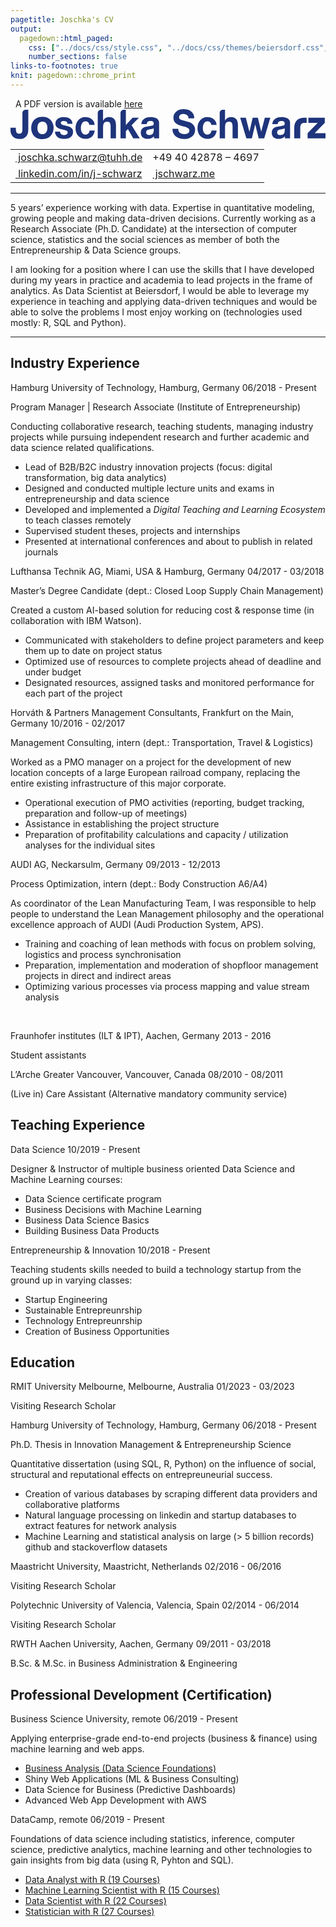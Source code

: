 ```yaml
---
pagetitle: Joschka's CV
output:
  pagedown::html_paged:
    css: ["../docs/css/style.css", "../docs/css/themes/beiersdorf.css", "https://use.fontawesome.com/releases/v6.1.1/css/all.css"]
    number_sections: false
links-to-footnotes: true
knit: pagedown::chrome_print
---
```


<!-- disable phone number linking in Mobile Safari? -->
<meta name="format-detection" content="telephone=no">

<!-- Load CSS & Fonts -->
<!-- see lhi.css -->

<!-- CONTENT -->
<div class="pdf-link"><i class="fas fa-file-pdf fa-fw"></i>&nbsp; A PDF version is available <a href="https://github.com/jwarz/cv/raw/main/pdf/beiersdorf.pdf" download="classic.pdf">here</a></div>
<div class="cv-page-wrapper">
<div class="cv-head-wrapper">
<div class="cv-head-left">
<div class="svg-container-outer">
<svg xmlns="http://www.w3.org/2000/svg" viewBox="0 0 1397 133.1">
<style type="text/css">
.st0{fill:#1E347B;}
</style>
<g>
<path class="st0" d="M77.8,103.2c-0.8,5-2.6,9.6-5.3,13.9c-2.8,4.3-6.8,7.9-12,10.8c-5.2,2.9-12.3,4.3-21.2,4.3c-5,0-9.8-0.7-14.5-2.2c-4.7-1.5-8.8-3.8-12.5-6.9c-3.7-3.1-6.6-7.1-8.8-12C1.1,106.2,0,100.3,0,93.3v-11h23.7V88c0,3.1,0.2,5.9,0.7,8.5c0.4,2.6,1.2,4.8,2.3,6.6c1.1,1.8,2.6,3.3,4.6,4.3c1.9,1.1,4.5,1.6,7.6,1.6c3.4,0,6.1-0.6,8-1.9c1.9-1.3,3.3-3,4.1-5c0.8-2.1,1.3-4.3,1.5-6.7c0.2-2.4,0.3-4.8,0.3-7V17.2C52.7,9.4,59.1,3,66.9,3h12v86.6C78.9,93.7,78.5,98.3,77.8,103.2z"/>
<path class="st0" d="M221.3,106.7c1.1,1.9,2.4,3.5,4.1,4.8c1.7,1.2,3.6,2.2,5.8,2.7c2.2,0.6,4.4,0.9,6.8,0.9c1.7,0,3.4-0.2,5.3-0.6c1.8-0.4,3.5-1.1,5-1.9c1.5-0.9,2.8-2.1,3.8-3.5c1-1.5,1.5-3.3,1.5-5.6c0-3.8-2.4-6.6-7.1-8.5c-4.7-1.9-11.3-3.8-19.8-5.7c-3.4-0.8-6.8-1.8-10.1-2.9c-3.3-1.1-6.2-2.6-8.8-4.4c-2.6-1.8-4.6-4.1-6.2-6.9c-1.6-2.8-2.3-6.2-2.3-10.2c0-5.9,1.1-10.7,3.3-14.5c2.2-3.8,5-6.8,8.6-8.9c3.6-2.2,7.6-3.7,12-4.6c4.4-0.9,9-1.3,13.7-1.3c4.7,0,9.2,0.5,13.6,1.4c4.4,0.9,8.3,2.5,11.8,4.8c3.4,2.2,6.3,5.2,8.6,8.9c2.3,3.7,3.6,8.4,4.1,14.1h-22.5c-0.3-4.8-2.1-8.1-5.2-9.8c-3.1-1.7-6.8-2.6-11-2.6c-1.3,0-2.8,0.1-4.3,0.3c-1.6,0.2-3,0.6-4.3,1.2c-1.3,0.6-2.4,1.4-3.3,2.6c-0.9,1.1-1.3,2.6-1.3,4.5c0,2.2,0.8,4.1,2.3,5.5c1.6,1.4,3.6,2.6,6.1,3.5c2.5,0.9,5.4,1.7,8.6,2.4c3.2,0.7,6.5,1.5,9.8,2.3c3.4,0.8,6.8,1.8,10.1,3c3.3,1.2,6.2,2.7,8.8,4.7c2.6,1.9,4.6,4.4,6.2,7.3c1.6,2.9,2.3,6.5,2.3,10.7c0,6-1.1,11.1-3.4,15.1c-2.3,4.1-5.3,7.3-8.9,9.8c-3.7,2.5-7.9,4.2-12.6,5.2c-4.7,1-9.5,1.5-14.4,1.5c-5,0-9.9-0.5-14.7-1.6c-4.8-1.1-9-2.8-12.8-5.3c-3.7-2.5-6.8-5.8-9.2-9.8c-2.4-4.1-3.7-9.2-3.9-15.3h22.5C219.7,102.4,220.3,104.7,221.3,106.7z"/>
<path class="st0" d="M332.2,54.4c-3.8,0-7,0.9-9.5,2.7c-2.6,1.8-4.6,4.2-6.3,7.1c-1.6,2.9-2.8,6.1-3.4,9.6c-0.7,3.5-1,6.9-1,10.4c0,3.3,0.3,6.7,1,10.1c0.7,3.4,1.8,6.5,3.3,9.3c1.5,2.8,3.5,5,6.1,6.8c2.6,1.8,5.7,2.7,9.3,2.7c5.7,0,10-1.7,13.1-5c3.1-3.4,5-7.9,5.8-13.5h22.9c-1.6,12.2-6,21.4-13.3,27.8c-7.3,6.4-16.7,9.6-28.2,9.6c-6.5,0-12.4-1.2-17.8-3.5c-5.4-2.3-10-5.5-13.8-9.7c-3.8-4.1-6.7-9.1-8.8-14.8c-2.1-5.7-3.2-12-3.2-18.9c0-7.1,1-13.7,2.9-19.7c1.9-6.1,4.8-11.3,8.6-15.8c3.8-4.4,8.4-7.9,13.8-10.4c5.4-2.5,11.7-3.7,18.7-3.7c5.1,0,10,0.7,14.8,2.1c4.7,1.4,9,3.6,12.7,6.5c3.7,2.9,6.8,6.5,9.1,10.8c2.3,4.3,3.7,9.4,4,15.3h-23.2C348.2,59.6,342.3,54.4,332.2,54.4z"/>
<path class="st0" d="M410.4,3v23.8v23.8h0.3h0.3c1.5-2.7,3.2-5,5.1-6.9c1.9-1.9,4-3.5,6.4-4.7c2.3-1.2,4.6-2.1,6.9-2.7c2.3-0.6,4.5-0.9,6.8-0.9c3.2,0,6.1,0.2,8.7,0.7c2.6,0.5,4.9,1.1,6.9,2.1c2,0.9,3.8,2,5.4,3.3s3,2.7,4.2,4.3c1.2,1.6,2.2,3.4,3,5.4c0.8,2,1.5,4.1,1.9,6.5c0.5,2.3,0.8,4.8,1.1,7.4c0.2,2.6,0.4,5.3,0.4,8.1v28.2v28.2h-11.8H444v-25.9V77.7c0-3.8-0.3-7.1-0.8-9.9c-0.6-2.8-1.4-5.2-2.5-7c-1.1-1.9-2.7-3.3-4.6-4.2c-2-0.9-4.4-1.4-7.2-1.4c-3.2,0-6,0.5-8.3,1.5c-2.3,1-4.2,2.5-5.7,4.6c-1.4,2-2.5,4.7-3.3,8.1c-0.7,3.4-1.1,7.4-1.1,12v24v24h-11.8h-11.8V17.2c0-7.8,6.3-14.2,14.2-14.2H410.4z"/>
<path class="st0" d="M511.6,3v67.8l29.9-32.9h28l-32.5,33.6l36.2,57.9h-28.7l-23.7-40.9l-9.2,9.4v31.5h-23.7V17.2C487.9,9.4,494.2,3,502,3H511.6z"/>
<path class="st0" d="M580.5,66.1c0.3-5.9,1.7-10.8,4.2-14.7c2.4-3.9,5.6-7,9.3-9.4c3.8-2.4,8-4,12.8-5c4.7-1,9.5-1.5,14.3-1.5c4.3,0,8.7,0.3,13.2,1c4.4,0.6,8.5,1.9,12.2,3.8c3.7,1.9,6.7,4.5,9,7.9c2.3,3.4,3.5,7.8,3.5,13.4v68h-22.7c0,0,0-3.7,0-8.9c-3.8,4.1-8.2,7-13.3,8.7c-5.1,1.7-10.3,2.5-15.7,2.5c-4.1,0-8-0.5-11.5-1.6c-3.6-1.1-6.7-2.7-9.3-5c-2.7-2.2-4.8-5.1-6.3-8.5c-1.5-3.4-2.3-7.5-2.3-12.2c0-5.2,0.9-9.5,2.6-12.8c1.7-3.4,3.9-6,6.7-8.1c2.7-2,5.8-3.5,9.3-4.5c3.5-1,7-1.8,10.6-2.4c3.6-0.6,7.1-1.1,10.5-1.4c3.4-0.4,6.5-0.9,9.2-1.6c2.7-0.7,4.8-1.7,6.3-3.1c1.6-1.4,2.3-3.3,2.2-5.9c0-2.7-0.4-4.9-1.3-6.5c-0.8-1.6-1.9-2.8-3.3-3.7c-1.4-0.9-3-1.5-4.8-1.8c-1.8-0.3-3.8-0.4-5.9-0.4c-4.7,0-8.3,1.1-11,3.2s-4.2,5.7-4.7,10.6H580.5z M635.2,84.6c-1,0.9-2.3,1.7-3.8,2.2c-1.5,0.5-3.1,1-4.8,1.3c-1.7,0.4-3.5,0.7-5.4,0.9c-1.9,0.2-3.8,0.5-5.7,0.9c-1.8,0.4-3.5,0.8-5.3,1.4c-1.7,0.6-3.2,1.4-4.5,2.4c-1.3,1-2.3,2.3-3.1,3.8c-0.8,1.5-1.2,3.5-1.2,5.8c0,2.2,0.4,4.1,1.2,5.7c0.8,1.5,1.8,2.7,3.2,3.6c1.3,0.9,2.9,1.5,4.7,1.9c1.8,0.4,3.6,0.5,5.5,0.5c4.7,0,8.3-0.8,10.8-2.5c2.6-1.7,4.4-3.6,5.7-5.9c1.2-2.3,2-4.6,2.3-7c0.3-2.4,0.4-4.2,0.4-5.7V84.6z"/>
<path class="st0" d="M746.1,98.3c1.4,3,3.4,5.3,5.8,7.2c2.4,1.8,5.2,3.2,8.4,4.1c3.2,0.9,6.6,1.3,10,1.3c2.3,0,4.8-0.2,7.5-0.6c2.7-0.4,5.2-1.2,7.5-2.4c2.3-1.2,4.3-2.8,5.8-4.9c1.6-2.1,2.3-4.7,2.3-7.9c0-3.4-1-6.2-3.1-8.3c-2.1-2.1-4.8-3.9-8.1-5.3c-3.3-1.4-7.1-2.7-11.3-3.7c-4.2-1.1-8.5-2.2-12.8-3.5c-4.4-1.2-8.8-2.6-13-4.3c-4.2-1.7-8-3.9-11.3-6.6c-3.3-2.7-6-6.1-8.1-10.2c-2.1-4.1-3.1-9-3.1-14.8c0-6.5,1.3-12.1,3.9-16.9c2.6-4.8,6-8.8,10.3-12c4.2-3.2,9-5.5,14.3-7.1c5.3-1.5,10.7-2.3,16-2.3c6.2,0,12.2,0.7,17.9,2.2c5.7,1.5,10.8,3.9,15.3,7.2c4.4,3.3,8,7.5,10.6,12.7c2.6,5.1,3.9,11.4,3.9,18.7h-25.4c-0.2-3.8-1-6.9-2.3-9.4c-1.3-2.5-3-4.4-5.1-5.8c-2.1-1.4-4.5-2.4-7.3-3c-2.7-0.6-5.7-0.9-8.9-0.9c-2.1,0-4.2,0.2-6.3,0.7c-2.1,0.5-4,1.3-5.8,2.5c-1.7,1.2-3.1,2.7-4.3,4.4c-1.1,1.8-1.7,4-1.7,6.7c0,2.5,0.4,4.5,1.3,6c0.9,1.5,2.6,3,5.3,4.2c2.6,1.3,6.2,2.6,10.8,3.9c4.6,1.3,10.7,3,18.1,5c2.2,0.5,5.3,1.3,9.3,2.6c3.9,1.2,7.9,3.2,11.8,5.9c3.9,2.7,7.3,6.3,10.1,10.9c2.8,4.5,4.3,10.4,4.3,17.4c0,5.8-1.1,11.2-3.2,16.1c-2.1,5-5.3,9.2-9.4,12.8c-4.2,3.6-9.3,6.4-15.5,8.4c-6.2,2-13.3,3-21.4,3c-6.6,0-12.9-0.9-19.1-2.6c-6.2-1.7-11.6-4.4-16.4-8.1c-4.7-3.7-8.5-8.3-11.3-14c-2.8-5.7-4.1-12.4-4-20.2H744C744,91.7,744.7,95.3,746.1,98.3z"/>
<path class="st0" d="M873.1,54.4c-3.8,0-7,0.9-9.5,2.7c-2.6,1.8-4.6,4.2-6.3,7.1c-1.6,2.9-2.8,6.1-3.4,9.6c-0.7,3.5-1,6.9-1,10.4c0,3.3,0.3,6.7,1,10.1c0.7,3.4,1.8,6.5,3.3,9.3c1.5,2.8,3.5,5,6.1,6.8c2.6,1.8,5.7,2.7,9.3,2.7c5.7,0,10-1.7,13.1-5c3.1-3.4,5-7.9,5.8-13.5h22.9c-1.6,12.2-6,21.4-13.3,27.8c-7.3,6.4-16.7,9.6-28.2,9.6c-6.5,0-12.4-1.2-17.8-3.5c-5.4-2.3-10-5.5-13.8-9.7c-3.8-4.1-6.7-9.1-8.8-14.8c-2.1-5.7-3.2-12-3.2-18.9c0-7.1,1-13.7,2.9-19.7c1.9-6.1,4.8-11.3,8.6-15.8c3.8-4.4,8.4-7.9,13.8-10.4c5.4-2.5,11.7-3.7,18.7-3.7c5.1,0,10,0.7,14.8,2.1c4.7,1.4,9,3.6,12.7,6.5c3.7,2.9,6.8,6.5,9.1,10.8c2.3,4.3,3.7,9.4,4,15.3h-23.2C889.1,59.6,883.2,54.4,873.1,54.4z"/>
<path class="st0" d="M951.4,3v47.6h0.5c3-5.3,6.8-9.2,11.5-11.6c4.7-2.4,9.2-3.6,13.7-3.6c6.3,0,11.5,0.9,15.6,2.7c4.1,1.8,7.3,4.4,9.6,7.6c2.3,3.2,4,7.2,4.9,11.9c0.9,4.7,1.4,9.8,1.4,15.5v56.3h-23.7V77.7c0-7.6-1.1-13.2-3.3-16.9c-2.2-3.7-6.2-5.6-11.8-5.6c-6.5,0-11.1,2-14,6.1c-2.9,4.1-4.3,10.8-4.3,20.1v48h-23.7V17.2C927.7,9.4,934,3,941.8,3H951.4z"/>
<path class="st0" d="M1100.9,129.4L1085.5,68h-0.3l-14.7,61.4H1046l-27.4-91.6h25l15.9,62.2h0.3l14.3-62.2h23l14.7,62h0.3l15.9-62h24.4l-27.2,91.6H1100.9z"/>
<path class="st0" d="M1362.6,60.9h-41.5v-23h72.7v23l-44.9,45.6h48.1v23h-79.3v-23L1362.6,60.9z"/>
<path id="path210_1_" class="st0" d="M119.2,83.7L119.2,83.7c0,21.1,11.9,27.6,22.2,27.6c1.6,0,6-0.3,10-2.2c6.3-3.4,12.2-10.9,12.2-26.4c0-1.6,0-7.5-1.9-12.7c-1.6-5-6.3-14.6-20.4-14.6C131.1,55.8,119.2,61.7,119.2,83.7L119.2,83.7z M174.6,44.9L174.6,44.9c11.3,9.3,16.6,24.2,16.6,38.2c0,20.8-11.6,40.7-31.9,47.5c-3.8,1.2-9.4,2.5-18.1,2.5c-3.5,0-11.3,0-20.1-3.1c-19.4-7.4-29.4-26.1-29.4-46.2c0-18,7.8-29.5,12.5-35.1c6-5.9,17.5-14.6,37.9-14.6C147.4,34.4,162.1,34.7,174.6,44.9L174.6,44.9z"/>
<path class="st0" d="M1161.4,66.1c0.3-5.9,1.7-10.8,4.2-14.7c2.4-3.9,5.6-7,9.3-9.4c3.8-2.4,8-4,12.8-5c4.7-1,9.5-1.5,14.3-1.5c4.3,0,8.7,0.3,13.2,1c4.4,0.6,8.5,1.9,12.2,3.8c3.7,1.9,6.7,4.5,9,7.9c2.3,3.4,3.5,7.8,3.5,13.4v68h-22.7c0,0,0-3.7,0-8.9c-3.8,4.1-8.2,7-13.3,8.7c-5.1,1.7-10.3,2.5-15.7,2.5c-4.1,0-8-0.5-11.5-1.6c-3.6-1.1-6.7-2.7-9.3-5c-2.7-2.2-4.8-5.1-6.3-8.5c-1.5-3.4-2.3-7.5-2.3-12.2c0-5.2,0.9-9.5,2.6-12.8c1.7-3.4,3.9-6,6.7-8.1c2.7-2,5.8-3.5,9.3-4.5c3.5-1,7-1.8,10.6-2.4c3.6-0.6,7.1-1.1,10.5-1.4c3.4-0.4,6.5-0.9,9.2-1.6c2.7-0.7,4.8-1.7,6.3-3.1c1.6-1.4,2.3-3.3,2.2-5.9c0-2.7-0.4-4.9-1.3-6.5c-0.8-1.6-1.9-2.8-3.3-3.7c-1.4-0.9-3-1.5-4.8-1.8c-1.8-0.3-3.8-0.4-5.9-0.4c-4.7,0-8.3,1.1-11,3.2c-2.7,2.1-4.2,5.7-4.7,10.6H1161.4z M1216.2,84.7c-1,0.9-2.3,1.7-3.8,2.2c-1.5,0.5-3.1,1-4.8,1.3c-1.7,0.4-3.5,0.7-5.4,0.9c-1.9,0.2-3.8,0.5-5.7,0.9c-1.8,0.4-3.5,0.8-5.3,1.4c-1.7,0.6-3.2,1.4-4.5,2.4c-1.3,1-2.3,2.3-3.1,3.8c-0.8,1.5-1.2,3.5-1.2,5.8c0,2.2,0.4,4.1,1.2,5.7c0.8,1.5,1.8,2.7,3.2,3.6c1.3,0.9,2.9,1.5,4.7,1.9c1.8,0.4,3.6,0.5,5.5,0.5c4.7,0,8.3-0.8,10.8-2.5c2.6-1.7,4.4-3.6,5.7-5.9c1.2-2.3,2-4.6,2.3-7c0.3-2.4,0.4-4.2,0.4-5.7V84.7z"/>
<path id="path120_1_" class="st0" d="M1258.4,83.2L1258.4,83.2v46.2h26.6V83.8c0-17.2,6.9-23,19.1-23h9.4v-23H1302C1274.1,37.9,1258.4,54.5,1258.4,83.2L1258.4,83.2z"/>
</g>
</svg>
</div>
<table class="cv-contact-table">
<tr>
<td><i class="fa fa-envelope fa-fw"></i><a class="no-hyper" href="mailto:joschka.schwarz@tuhh.de">&nbsp;joschka.schwarz@tuhh.de</a></td>
<td><i class="fa fa-phone fa-fw"></i> +49 40 42878 – 4697</td>
</tr>
<tr>
<td><i class="fa-brands fa-linkedin fa-fw"></i><a class="no-hyper" target="_blank" href="https://linkedin.com/in/j-schwarz">&nbsp;linkedin.com/in/j-schwarz</a></td>
<td><i class="fa-solid fa-globe fa-fw"></i><a class="no-hyper" target="_blank" href="https://jschwarz.me">&nbsp;jschwarz.me</a></td>
</tr>
</table>
</div>
<div class="cv-head-right2"></div>
</div>
<hr>
<p>
5 years' experience working with data. Expertise in quantitative modeling, growing people and making data-driven decisions. Currently working as a <span class="cv-entry-employer">Research Associate (Ph.D. Candidate)</span> at the intersection of computer science, statistics and the social sciences as member of both the <span class="cv-entry-employer">Entrepreneurship & Data Science</span> groups.</p>
<p>I am looking for a position where I can use the skills that I have developed during my years in practice and academia to lead projects in the frame of analytics. As <span class="cv-entry-employer">Data Scientist</span> at Beiersdorf, I would be able to leverage my experience in teaching and applying data-driven techniques and would be able to solve the problems I most enjoy working on (technologies used mostly: <span class="cv-entry-employer">R, SQL and Python</span>).</p>
<hr>
<!-- Chapter: PROFESSIONAL EXPERIENCE -->
<h2 class="h-first">
<span class="fa-stack fa-2x small">
<i class="fa fa-suitcase fa-stack-1x" style="--fa-stack-z-index: 2;"></i>
<i class="fa-solid fa-square fa-stack-2x" style="--fa-stack-z-index: 1;"></i>
</span>
<span>Industry Experience</span>
</h2>
<!-- Exp 1: TUHH -->
<div class="cv-entry-main">
<p class="cv-entry-top-line">
<span class="cv-entry-employer">Hamburg University of Technology, </span>
<span class="cv-entry-location">Hamburg, Germany</span>
<span class="cv-entry-date">06/2018 - Present</span>
</p>
<p class="cv-entry-job-title">
Program Manager | Research Associate (Institute of Entrepreneurship)
</p>
<p class="cv-entry-desc">Conducting collaborative research, teaching students, managing industry projects while pursuing independent research and further academic and data science related qualifications.</p>
<ul>
<li>Lead of B2B/B2C industry innovation projects (focus: digital transformation, big data analytics)</li>
<li>Designed and conducted multiple lecture units and exams in entrepreneurship and data science</li>
<li>Developed and implemented a <i>Digital Teaching and Learning Ecosystem</i> to teach classes remotely</li>
<li>Supervised student theses, projects and internships</li>
<li>Presented at international conferences and about to publish in related journals</li>
</ul>
</div>
<!-- Exp 2: Lufthansa -->
<div class="cv-entry-main">
<p class="cv-entry-top-line">
<span class="cv-entry-employer">Lufthansa Technik AG, </span>
<span class="cv-entry-location">Miami, USA & Hamburg, Germany</span>
<span class="cv-entry-date">04/2017 - 03/2018</span>
</p>
<p class="cv-entry-job-title">
Master’s Degree Candidate (dept.: Closed Loop Supply Chain Management)
</p>
<p class="cv-entry-desc">Created a custom AI-based solution for reducing cost & response time (in collaboration with IBM Watson).</p>
<ul>
<li>Communicated with stakeholders to define project parameters and keep them up to date on project status</li>
<li>Optimized use of resources to complete projects ahead of deadline and under budget</li>
<li>Designated resources, assigned tasks and monitored performance for each part of the project</li>
</ul>
</div>
<!-- Exp 3: Horvath -->
<div class="cv-entry-main">
<p class="cv-entry-top-line">
<span class="cv-entry-employer">Horváth & Partners Management Consultants, </span>
<span class="cv-entry-location">Frankfurt on the Main, Germany</span>
<span class="cv-entry-date">10/2016 - 02/2017</span>
</p>
<p class="cv-entry-job-title">
Management Consulting, intern (dept.: Transportation, Travel & Logistics)
</p>
<p class="cv-entry-desc">Worked as a PMO manager on a project for the development of new location concepts of a large European railroad company, replacing the entire existing infrastructure of this major corporate.</p>
<ul>
<li>Operational execution of PMO activities (reporting, budget tracking, preparation and follow-up of meetings)</li>
<li>Assistance in establishing the project structure</li>
<li>Preparation of profitability calculations and capacity / utilization analyses for the individual sites</li>
</ul>
</div>
<!-- Exp 4: AUDI -->
<div class="cv-entry-main">
<p class="cv-entry-top-line">
<span class="cv-entry-employer">AUDI AG, </span>
<span class="cv-entry-location">Neckarsulm, Germany</span>
<span class="cv-entry-date">09/2013 - 12/2013</span>
</p>
<p class="cv-entry-job-title">
Process Optimization, intern (dept.: Body Construction A6/A4)
</p>
<p class="cv-entry-desc">As coordinator of the Lean Manufacturing Team, I was responsible to help people to understand the Lean Management philosophy and the operational excellence approach of AUDI (Audi Production System, APS).</p>
<p>
<ul>
<li>Training and coaching of lean methods with focus on problem solving, logistics and process synchronisation</li>
<li>Preparation, implementation and moderation of shopfloor management projects in direct and indirect areas</li>
<li>Optimizing various processes via process mapping and value stream analysis</li>
</ul>
</p>
</div>
<br class="pageBreak">
<!-- Exp 5: IPT / ILT -->
<div class="cv-entry-main">
<p class="cv-entry-top-line">
<span class="cv-entry-employer">Fraunhofer institutes (ILT & IPT), </span>
<span class="cv-entry-location">Aachen, Germany</span>
<span class="cv-entry-date">2013 - 2016</span>
</p>
<p class="cv-entry-job-title">
Student assistants
</p>
</div>
<!-- Exp 6: L'Arche -->
<div class="cv-entry-main">
<p class="cv-entry-top-line">
<span class="cv-entry-employer">L'Arche Greater Vancouver, </span>
<span class="cv-entry-location">Vancouver, Canada</span>
<span class="cv-entry-date">08/2010 - 08/2011</span>
</p>
<p class="cv-entry-job-title">
(Live in) Care Assistant (Alternative mandatory community service)
</p>
</div>
<!-- Chapter: TEACHING -->
<h2>
<span class="fa-stack fa-2x small">
<i class="fa fa-chalkboard-teacher fa-stack-1x" style="--fa-stack-z-index: 2;"></i>
<i class="fa-solid fa-square fa-stack-2x" style="--fa-stack-z-index: 1;"></i>
</span>
<span>Teaching Experience</span>
</h2>
<!-- Exp 1 -->
<div class="cv-entry-main">
<p class="cv-entry-top-line">
<span class="cv-entry-employer">Data Science</span>
<!-- <span>Hamburg, Germany</span> -->
<span class="cv-entry-date">10/2019 - Present</span>
</p>
<p class="cv-entry-desc">Designer & Instructor of multiple business oriented Data Science and Machine Learning courses:</p>
<ul class="two-col no-bottom">
<li>Data Science certificate program</li>
<li>Business Decisions with Machine Learning</li>
<li>Business Data Science Basics</li>
<li>Building Business Data Products</li>
</ul>
</div>
<!-- Exp 1 -->
<div class="cv-entry-main">
<p class="cv-entry-top-line">
<span class="cv-entry-employer">Entrepreneurship & Innovation</span>
<!-- <span>Hamburg, Germany</span> -->
<span class="cv-entry-date">10/2018 - Present</span>
</p>
<p class="cv-entry-desc">Teaching students skills needed to build a technology startup from the ground up in varying classes:</p>
<ul class="two-col no-bottom">
<li>Startup Engineering</li>
<li>Sustainable Entrepreunrship</li>
<li>Technology Entrepreunrship</li>
<li>Creation of Business Opportunities</li>
</ul>
</div>
<!-- Chapter: EDUCATION -->
<h2>
<span class="fa-stack fa-2x small">
<i class="fa fa-graduation-cap fa-stack-1x" style="--fa-stack-z-index: 2;"></i>
<i class="fa-solid fa-square fa-stack-2x" style="--fa-stack-z-index: 1;"></i>
</span>
<span>Education</span>
</h2>
<!-- Exp 0 -->
<div class="cv-entry-main">
<p class="cv-entry-top-line">
<span class="cv-entry-employer">RMIT University Melbourne, </span>
<span class="cv-entry-location">Melbourne, Australia</span>
<span class="cv-entry-date">01/2023 - 03/2023</span>
</p>
<p class="cv-entry-job-title">
Visiting Research Scholar
</p>
</div>
<!-- Exp 1 -->
<div class="cv-entry-main">
<p class="cv-entry-top-line">
<span class="cv-entry-employer">Hamburg University of Technology, </span>
<span class="cv-entry-location">Hamburg, Germany</span>
<span class="cv-entry-date">06/2018 - Present</span>
</p>
<p class="cv-entry-job-title">
Ph.D. Thesis in Innovation Management & Entrepreneurship Science
</p>
<p class="cv-entry-desc">Quantitative dissertation (using SQL, R, Python) on the influence of social, structural and reputational effects on entrepreuneurial success.</p>
<ul>
<li>Creation of various databases by scraping different data providers and collaborative platforms</li>
<li>Natural language processing on linkedin and startup databases to extract features for network analysis</li>
<li>Machine Learning and statistical analysis on large (> 5 billion records) github and stackoverflow datasets</li>
</ul>
</div>
<!-- Exp 2 -->
<div class="cv-entry-main">
<p class="cv-entry-top-line">
<span class="cv-entry-employer">Maastricht University, </span>
<span class="cv-entry-location">Maastricht, Netherlands</span>
<span class="cv-entry-date">02/2016 - 06/2016</span>
</p>
<p class="cv-entry-job-title">
Visiting Research Scholar
</p>
</div>
<!-- Exp 3 -->
<div class="cv-entry-main">
<p class="cv-entry-top-line">
<span class="cv-entry-employer">Polytechnic University of Valencia, </span>
<span class="cv-entry-location">Valencia, Spain</span>
<span class="cv-entry-date">02/2014 - 06/2014</span>
</p>
<p class="cv-entry-job-title">
Visiting Research Scholar
</p>
</div>
<!-- Exp 4 -->
<div class="cv-entry-main">
<p class="cv-entry-top-line">
<span class="cv-entry-employer">RWTH Aachen University, </span>
<span class="cv-entry-location">Aachen, Germany</span>
<span class="cv-entry-date">09/2011 - 03/2018</span>
</p>
<p class="cv-entry-job-title">
B.Sc. & M.Sc. in Business Administration & Engineering
</p>
</div>
<!-- Chapter: PROF DEV -->
<h2>
<span class="fa-stack fa-2x small">
<i class="fa fa-book fa-stack-1x" style="--fa-stack-z-index: 2;"></i>
<i class="fa-solid fa-square fa-stack-2x" style="--fa-stack-z-index: 1;"></i>
</span>
<span>Professional Development (Certification)</span>
</h2>
<!-- Exp 1: BUSINESS SCIENCE UNIVERSITY -->
<div class="cv-entry-main">
<p class="cv-entry-top-line">
<span class="cv-entry-employer">Business Science University, </span>
<span>remote</span>
<span class="cv-entry-date">06/2019 - Present</span>
</p>
<p class="cv-entry-desc">Applying enterprise-grade end-to-end projects (business & finance) using machine learning and web apps.</p>
<ul class="two-col">
<li><a class="no-hyper" target="_blank" href="https://www.dropbox.com/s/nlskcws7fsvcsaq/certificate-of-completion-for-ds4b-101-r-business-analysis-with-r.pdf">Business Analysis (Data Science Foundations)</a></li>
<li>Shiny Web Applications (ML & Business Consulting)</li>
<li>Data Science for Business (Predictive Dashboards)</li>
<li>Advanced Web App Development with AWS</li>
</ul>
</div>
<!-- Exp 2: DATACAMP -->
<div class="cv-entry-main">
<p class="cv-entry-top-line">
<span class="cv-entry-employer">DataCamp, </span>
<span>remote</span>
<span class="cv-entry-date">06/2019 - Present</span>
</p>
<p class="cv-entry-desc">Foundations of data science including statistics, inference, computer science, predictive analytics, machine learning and other technologies to gain insights from big data (using R, Pyhton and SQL).</p>
<ul class="two-col">
<li><a class="no-hyper" target="_blank" href="https://www.datacamp.com/statement-of-accomplishment/track/34d209775a4c2da4dc9785417d18a38ecae0dee0">Data Analyst with R (19 Courses)</a></li>
<li><a class="no-hyper" target="_blank" href="https://www.datacamp.com/statement-of-accomplishment/track/d76aee0c9ae23f645d110c7cc84f29ab56e98ffc">Machine Learning Scientist with R (15 Courses)</a></li>
<li><a class="no-hyper" target="_blank" href="https://www.datacamp.com/statement-of-accomplishment/track/0abda65dd30dc07e9042a833613f24e2d922c47c">Data Scientist with R (22 Courses)</a></li>
<li><a class="no-hyper" target="_blank" href="">Statistician with R (27 Courses)</li>
</ul>
</div>
</div>